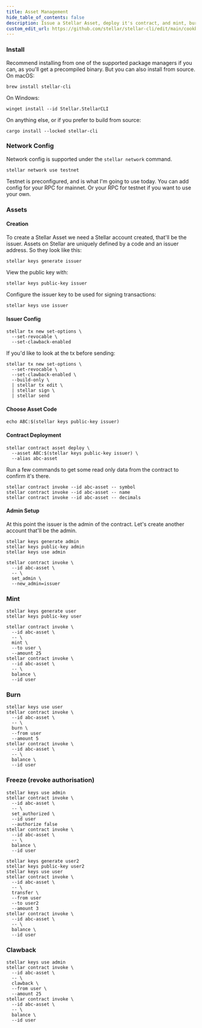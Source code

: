 ```yaml
---
title: Asset Management
hide_table_of_contents: false
description: Issue a Stellar Asset, deploy it's contract, and mint, burn, freeze, and clawback.
custom_edit_url: https://github.com/stellar/stellar-cli/edit/main/cookbook/asset-management.mdx
---
```


### Install
Recommend installing from one of the supported package managers if you can, as you'll get a precompiled binary. But you can also install from source.
On macOS:
```
brew install stellar-cli
```
On Windows:
```
winget install --id Stellar.StellarCLI
```
On anything else, or if you prefer to build from source:
```
cargo install --locked stellar-cli
```

### Network Config
Network config is supported under the `stellar network` command.
```
stellar network use testnet
```
Testnet is preconfigured, and is what I'm going to use today. You can add config for your RPC for mainnet. Or your RPC for testnet if you want to use your own.

### Assets
#### Creation
To create a Stellar Asset we need a Stellar account created, that'll be the issuer. Assets on Stellar are uniquely defined by a code and an issuer address. So they look like this:
```
stellar keys generate issuer
```

View the public key with:
```
stellar keys public-key issuer
```

Configure the issuer key to be used for signing transactions:
```
stellar keys use issuer
```

#### Issuer Config
```
stellar tx new set-options \
  --set-revocable \
  --set-clawback-enabled
```

If you'd like to look at the tx before sending:
```
stellar tx new set-options \
  --set-revocable \
  --set-clawback-enabled \
  --build-only \
  | stellar tx edit \
  | stellar sign \
  | stellar send
```

#### Choose Asset Code
```
echo ABC:$(stellar keys public-key issuer)
```

#### Contract Deployment
```
stellar contract asset deploy \
  --asset ABC:$(stellar keys public-key issuer) \
  --alias abc-asset
```

Run a few commands to get some read only data from the contract to confirm it's there.
```
stellar contract invoke --id abc-asset -- symbol
stellar contract invoke --id abc-asset -- name
stellar contract invoke --id abc-asset -- decimals
```

#### Admin Setup
At this point the issuer is the admin of the contract.
Let's create another account that'll be the admin.
```
stellar keys generate admin
stellar keys public-key admin
stellar keys use admin
```
```
stellar contract invoke \
  --id abc-asset \
  -- \
  set_admin \
  --new_admin=issuer
```


### Mint
```
stellar keys generate user
stellar keys public-key user
```
```
stellar contract invoke \
  --id abc-asset \
  -- \
  mint \
  --to user \
  --amount 25
stellar contract invoke \
  --id abc-asset \
  -- \
  balance \
  --id user
```

### Burn
```
stellar keys use user
stellar contract invoke \
  --id abc-asset \
  -- \
  burn \
  --from user
  --amount 5
stellar contract invoke \
  --id abc-asset \
  -- \
  balance \
  --id user
```

### Freeze (revoke authorisation)
```
stellar keys use admin
stellar contract invoke \
  --id abc-asset \
  -- \
  set_authorized \
  --id user
  --authorize false
stellar contract invoke \
  --id abc-asset \
  -- \
  balance \
  --id user
```
```
stellar keys generate user2
stellar keys public-key user2
stellar keys use user
stellar contract invoke \
  --id abc-asset \
  -- \
  transfer \
  --from user
  --to user2
  --amount 3
stellar contract invoke \
  --id abc-asset \
  -- \
  balance \
  --id user
```

### Clawback
```
stellar keys use admin
stellar contract invoke \
  --id abc-asset \
  -- \
  clawback \
  --from user \
  --amount 25
stellar contract invoke \
  --id abc-asset \
  -- \
  balance \
  --id user
```

